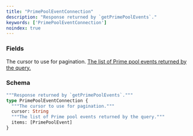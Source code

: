 ```yaml
---
title: "PrimePoolEventConnection"
description: "Response returned by `getPrimePoolEvents`."
keywords: ['PrimePoolEventConnection']
noindex: true
---
```


### Fields

<ResponseField name="cursor" type="String">
  The cursor to use for pagination.
</ResponseField>

<a href="/api-reference/types/primepoolevent">
  <ResponseField name="items" type="[PrimePoolEvent]">
    The list of Prime pool events returned by the query.
  </ResponseField>
</a>

### Schema


```graphql 
"""Response returned by `getPrimePoolEvents`."""
type PrimePoolEventConnection {
  """The cursor to use for pagination."""
  cursor: String
  """The list of Prime pool events returned by the query."""
  items: [PrimePoolEvent]
}
```
